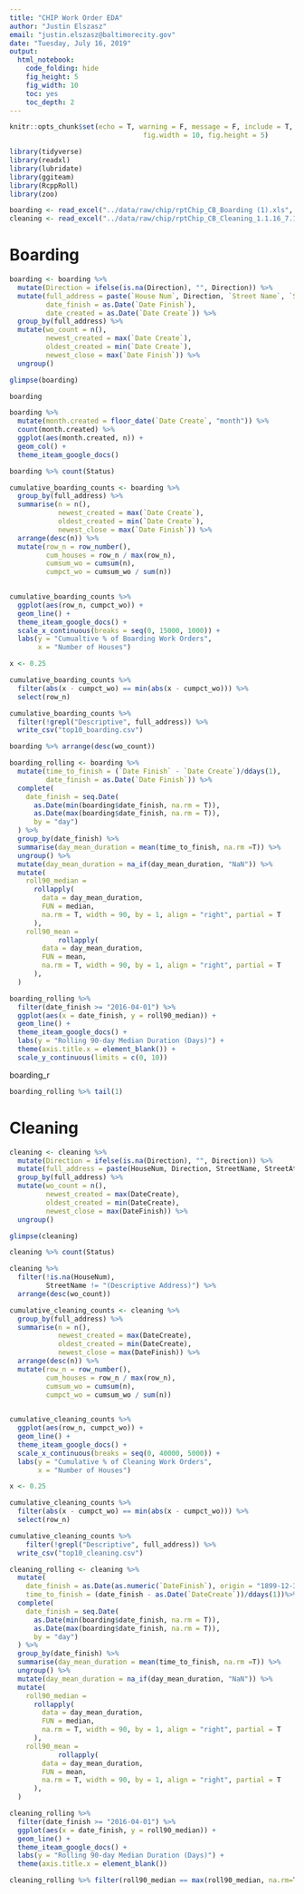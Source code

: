 ---
title: "CHIP Work Order EDA"
author: "Justin Elszasz"
email: "justin.elszasz@baltimorecity.gov"
date: "Tuesday, July 16, 2019"
output:
  html_notebook:
    code_folding: hide
    fig_height: 5
    fig_width: 10
    toc: yes
    toc_depth: 2
---

```{r setup, include = T, echo = FALSE, message = FALSE, cache = TRUE}
knitr::opts_chunk$set(echo = T, warning = F, message = F, include = T,
                                 fig.width = 10, fig.height = 5)
```

```{r}
library(tidyverse)
library(readxl)
library(lubridate)
library(ggiteam)
library(RcppRoll)
library(zoo)
```

```{r}
boarding <- read_excel("../data/raw/chip/rptChip_CB_Boarding (1).xls", skip = 2)
cleaning <- read_excel("../data/raw/chip/rptChip_CB_Cleaning_1.1.16_7.12.19.xlsx")
```

# Boarding 

```{r}
boarding <- boarding %>% 
  mutate(Direction = ifelse(is.na(Direction), "", Direction)) %>%
  mutate(full_address = paste(`House Num`, Direction, `Street Name`, `Street Attr`),
         date_finish = as.Date(`Date Finish`),
         date_created = as.Date(`Date Create`)) %>%
  group_by(full_address) %>%
  mutate(wo_count = n(),
         newest_created = max(`Date Create`),
         oldest_created = min(`Date Create`),
         newest_close = max(`Date Finish`)) %>%
  ungroup()

```


```{r}
glimpse(boarding)
```

```{r}
boarding 
```



```{r}
boarding %>% 
  mutate(month.created = floor_date(`Date Create`, "month")) %>%
  count(month.created) %>%
  ggplot(aes(month.created, n)) +
  geom_col() + 
  theme_iteam_google_docs()

```


```{r}
boarding %>% count(Status)
```


```{r fig.height = 3, fig.width = 4}
cumulative_boarding_counts <- boarding %>%
  group_by(full_address) %>%
  summarise(n = n(),
            newest_created = max(`Date Create`),
            oldest_created = min(`Date Create`),
            newest_close = max(`Date Finish`)) %>%
  arrange(desc(n)) %>%
  mutate(row_n = row_number(),
         cum_houses = row_n / max(row_n),
         cumsum_wo = cumsum(n),
         cumpct_wo = cumsum_wo / sum(n))
  

cumulative_boarding_counts %>%  
  ggplot(aes(row_n, cumpct_wo)) +
  geom_line() +
  theme_iteam_google_docs() +
  scale_x_continuous(breaks = seq(0, 15000, 1000)) +
  labs(y = "Cumualtive % of Boarding Work Orders",
       x = "Number of Houses")

```

```{r}
x <- 0.25

cumulative_boarding_counts %>% 
  filter(abs(x - cumpct_wo) == min(abs(x - cumpct_wo))) %>%
  select(row_n)
```

```{r}
cumulative_boarding_counts %>% 
  filter(!grepl("Descriptive", full_address)) %>%
  write_csv("top10_boarding.csv")


```

```{r}
boarding %>% arrange(desc(wo_count))
```


```{r fig.width = 6, fig.height = 3}
boarding_rolling <- boarding %>%
  mutate(time_to_finish = (`Date Finish` - `Date Create`)/ddays(1),
         date_finish = as.Date(`Date Finish`)) %>%
  complete(
    date_finish = seq.Date(
      as.Date(min(boarding$date_finish, na.rm = T)), 
      as.Date(max(boarding$date_finish, na.rm = T)),
      by = "day")
  ) %>%
  group_by(date_finish) %>%
  summarise(day_mean_duration = mean(time_to_finish, na.rm =T)) %>%
  ungroup() %>%
  mutate(day_mean_duration = na_if(day_mean_duration, "NaN")) %>%
  mutate(
    roll90_median = 
      rollapply(
        data = day_mean_duration, 
        FUN = median,
        na.rm = T, width = 90, by = 1, align = "right", partial = T
      ),
    roll90_mean = 
            rollapply(
        data = day_mean_duration, 
        FUN = mean,
        na.rm = T, width = 90, by = 1, align = "right", partial = T
      ),
  )

boarding_rolling %>% 
  filter(date_finish >= "2016-04-01") %>%
  ggplot(aes(x = date_finish, y = roll90_median)) +
  geom_line() +
  theme_iteam_google_docs() + 
  labs(y = "Rolling 90-day Median Duration (Days)") +
  theme(axis.title.x = element_blank()) +
  scale_y_continuous(limits = c(0, 10))
```

boarding_r
```{r}
boarding_rolling %>% tail(1)
```

# Cleaning

```{r}
cleaning <- cleaning %>%
  mutate(Direction = ifelse(is.na(Direction), "", Direction)) %>%
  mutate(full_address = paste(HouseNum, Direction, StreetName, StreetAttr)) %>%
  group_by(full_address) %>%
  mutate(wo_count = n(),
         newest_created = max(DateCreate),
         oldest_created = min(DateCreate),
         newest_close = max(DateFinish)) %>%
  ungroup()
```

```{r}
glimpse(cleaning)
```

```{r}
cleaning %>% count(Status)
```


```{r}
cleaning %>% 
  filter(!is.na(HouseNum),
         StreetName != "(Descriptive Address)") %>%
  arrange(desc(wo_count))

```

```{r fig.height = 3, fig.width = 4}
cumulative_cleaning_counts <- cleaning %>%
  group_by(full_address) %>%
  summarise(n = n(),
            newest_created = max(DateCreate),
            oldest_created = min(DateCreate),
            newest_close = max(DateFinish)) %>%
  arrange(desc(n)) %>%
  mutate(row_n = row_number(),
         cum_houses = row_n / max(row_n),
         cumsum_wo = cumsum(n),
         cumpct_wo = cumsum_wo / sum(n))
  

cumulative_cleaning_counts %>%  
  ggplot(aes(row_n, cumpct_wo)) +
  geom_line() +
  theme_iteam_google_docs() +
  scale_x_continuous(breaks = seq(0, 40000, 5000)) +
  labs(y = "Cumulative % of Cleaning Work Orders",
       x = "Number of Houses")

```



```{r}
x <- 0.25

cumulative_cleaning_counts %>% 
  filter(abs(x - cumpct_wo) == min(abs(x - cumpct_wo))) %>%
  select(row_n)
```



```{r}
cumulative_cleaning_counts %>%
    filter(!grepl("Descriptive", full_address)) %>%
  write_csv("top10_cleaning.csv")
```

```{r fig.width = 6, fig.height = 3}
cleaning_rolling <- cleaning %>%
  mutate(
    date_finish = as.Date(as.numeric(`DateFinish`), origin = "1899-12-30"),
    time_to_finish = (date_finish - as.Date(`DateCreate`))/ddays(1))%>%
  complete(
    date_finish = seq.Date(
      as.Date(min(boarding$date_finish, na.rm = T)), 
      as.Date(max(boarding$date_finish, na.rm = T)),
      by = "day")
  ) %>%
  group_by(date_finish) %>%
  summarise(day_mean_duration = mean(time_to_finish, na.rm =T)) %>%
  ungroup() %>%
  mutate(day_mean_duration = na_if(day_mean_duration, "NaN")) %>%
  mutate(
    roll90_median = 
      rollapply(
        data = day_mean_duration, 
        FUN = median,
        na.rm = T, width = 90, by = 1, align = "right", partial = T
      ),
    roll90_mean = 
            rollapply(
        data = day_mean_duration, 
        FUN = mean,
        na.rm = T, width = 90, by = 1, align = "right", partial = T
      ),
  )

cleaning_rolling %>% 
  filter(date_finish >= "2016-04-01") %>%
  ggplot(aes(x = date_finish, y = roll90_median)) +
  geom_line() +
  theme_iteam_google_docs() + 
  labs(y = "Rolling 90-day Median Duration (Days)") +
  theme(axis.title.x = element_blank())
```
```{r}
cleaning_rolling %>% filter(roll90_median == max(roll90_median, na.rm=T))
```

